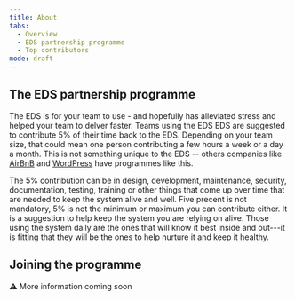 ```yaml
---
title: About
tabs: 
  - Overview
  - EDS partnership programme
  - Top contributors
mode: draft
---
```


## The EDS partnership programme

The EDS is for your team to use - and hopefully has alleviated stress and helped your team to delver faster. Teams using the EDS  EDS are suggested to contribute 5% of their time back to the EDS. Depending on your team size, that could mean one person contributing a few hours a week or a day a month. This is not something unique to the EDS -- others companies like [AirBnB](https://airbnb.design/systems-thinking-unlocked/) and [WordPress](https://ma.tt/2014/09/five-for-the-future/) have programmes like this.

The 5% contribution can be in design, development, maintenance, security, documentation, testing, training or other things that come up over time that are needed to keep the system alive and well. Five precent is not mandatory, 5% is not the minimum or maximum you can contribute either. It is a suggestion to help keep the system you are relying on alive. Those using the system daily are the ones that will know it best inside and out---it is fitting that they will be the ones to help nurture it and keep it healthy. 

## Joining the programme

:warning: More information coming soon

